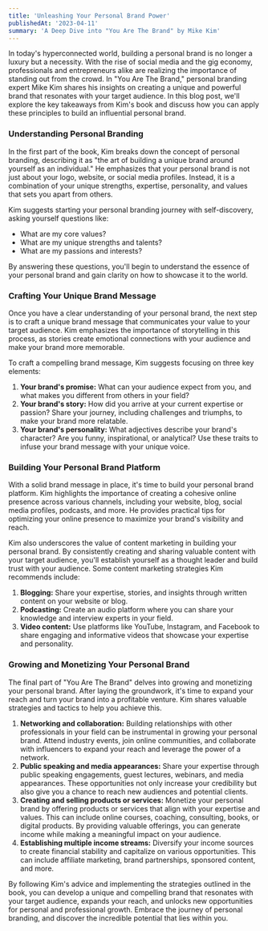 ```yaml
---
title: 'Unleashing Your Personal Brand Power'
publishedAt: '2023-04-11'
summary: 'A Deep Dive into "You Are The Brand" by Mike Kim'
---
```


In today's hyperconnected world, building a personal brand is no longer a luxury but a necessity. With the rise of social media and the gig economy, professionals and entrepreneurs alike are realizing the importance of standing out from the crowd. In "You Are The Brand," personal branding expert Mike Kim shares his insights on creating a unique and powerful brand that resonates with your target audience. In this blog post, we'll explore the key takeaways from Kim's book and discuss how you can apply these principles to build an influential personal brand.

### Understanding Personal Branding

In the first part of the book, Kim breaks down the concept of personal branding, describing it as "the art of building a unique brand around yourself as an individual." He emphasizes that your personal brand is not just about your logo, website, or social media profiles. Instead, it is a combination of your unique strengths, expertise, personality, and values that sets you apart from others.

Kim suggests starting your personal branding journey with self-discovery, asking yourself questions like:

- What are my core values?
- What are my unique strengths and talents?
- What are my passions and interests?

By answering these questions, you'll begin to understand the essence of your personal brand and gain clarity on how to showcase it to the world.

### Crafting Your Unique Brand Message

Once you have a clear understanding of your personal brand, the next step is to craft a unique brand message that communicates your value to your target audience. Kim emphasizes the importance of storytelling in this process, as stories create emotional connections with your audience and make your brand more memorable.

To craft a compelling brand message, Kim suggests focusing on three key elements:

1. **Your brand's promise:** What can your audience expect from you, and what makes you different from others in your field?
2. **Your brand's story:** How did you arrive at your current expertise or passion? Share your journey, including challenges and triumphs, to make your brand more relatable.
3. **Your brand's personality:** What adjectives describe your brand's character? Are you funny, inspirational, or analytical? Use these traits to infuse your brand message with your unique voice.

### Building Your Personal Brand Platform

With a solid brand message in place, it's time to build your personal brand platform. Kim highlights the importance of creating a cohesive online presence across various channels, including your website, blog, social media profiles, podcasts, and more. He provides practical tips for optimizing your online presence to maximize your brand's visibility and reach.

Kim also underscores the value of content marketing in building your personal brand. By consistently creating and sharing valuable content with your target audience, you'll establish yourself as a thought leader and build trust with your audience. Some content marketing strategies Kim recommends include:

1. **Blogging:** Share your expertise, stories, and insights through written content on your website or blog.
2. **Podcasting:** Create an audio platform where you can share your knowledge and interview experts in your field.
3. **Video content:** Use platforms like YouTube, Instagram, and Facebook to share engaging and informative videos that showcase your expertise and personality.

### Growing and Monetizing Your Personal Brand

The final part of "You Are The Brand" delves into growing and monetizing your personal brand. After laying the groundwork, it's time to expand your reach and turn your brand into a profitable venture. Kim shares valuable strategies and tactics to help you achieve this.

1. **Networking and collaboration:** Building relationships with other professionals in your field can be instrumental in growing your personal brand. Attend industry events, join online communities, and collaborate with influencers to expand your reach and leverage the power of a network.
2. **Public speaking and media appearances:** Share your expertise through public speaking engagements, guest lectures, webinars, and media appearances. These opportunities not only increase your credibility but also give you a chance to reach new audiences and potential clients.
3. **Creating and selling products or services:** Monetize your personal brand by offering products or services that align with your expertise and values. This can include online courses, coaching, consulting, books, or digital products. By providing valuable offerings, you can generate income while making a meaningful impact on your audience.
4. **Establishing multiple income streams:** Diversify your income sources to create financial stability and capitalize on various opportunities. This can include affiliate marketing, brand partnerships, sponsored content, and more.

By following Kim's advice and implementing the strategies outlined in the book, you can develop a unique and compelling brand that resonates with your target audience, expands your reach, and unlocks new opportunities for personal and professional growth. Embrace the journey of personal branding, and discover the incredible potential that lies within you.




